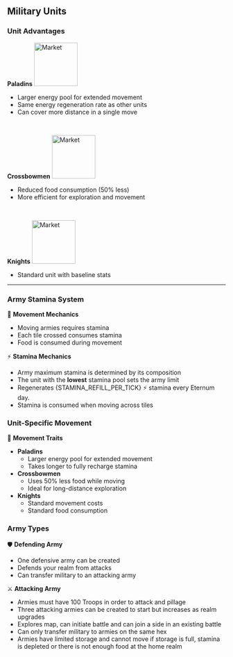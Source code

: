 
## Military Units

### Unit Advantages

**Paladins** <img src="/resources/252.png" alt="Market" width="100" className="float-right" />

- Larger energy pool for extended movement
- Same energy regeneration rate as other units
- Can cover more distance in a single move

<br />

**Crossbowmen** <img src="/resources/251.png" alt="Market" width="100" className="float-right" />

- Reduced food consumption (50% less)
- More efficient for exploration and movement

<br />

**Knights** <img src="/resources/250.png" alt="Market" width="100" className="float-right" />

- Standard unit with baseline stats

---

### Army Stamina System

🏃 **Movement Mechanics**

- Moving armies requires stamina
- Each tile crossed consumes stamina
- Food is consumed during movement

⚡ **Stamina Mechanics**

- Army maximum stamina is determined by its composition
- The unit with the **lowest** stamina pool sets the army limit
- Regenerates {STAMINA_REFILL_PER_TICK} ⚡️ stamina every Eternum day.
- Stamina is consumed when moving across tiles

### Unit-Specific Movement

💨 **Movement Traits**

- **Paladins**
  - Larger energy pool for extended movement
  - Takes longer to fully recharge stamina
- **Crossbowmen**
  - Uses 50% less food while moving
  - Ideal for long-distance exploration
- **Knights**
  - Standard movement costs
  - Standard food consumption

### Army Types

🛡️ **Defending Army**

- One defensive army can be created
- Defends your realm from attacks
- Can transfer military to an attacking army

⚔️ **Attacking Army**

- Armies must have 100 Troops in order to attack and pillage
- Three attacking armies can be created to start but increases as realm upgrades
- Explores map, can initiate battle and can join a side in an existing battle
- Can only transfer military to armies on the same hex
- Armies have limited storage and cannot move if storage is full, stamina is depleted or there is not enough food at the
  home realm
